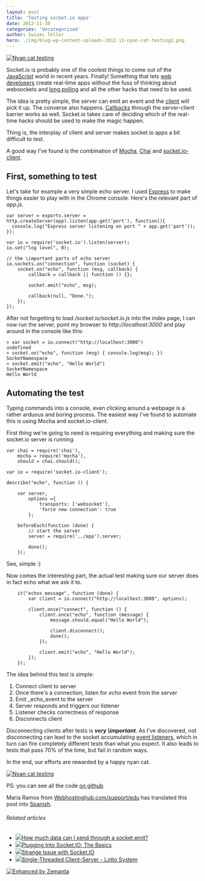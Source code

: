 ```yaml
---
layout: post
title: 'Testing socket.io apps'
date: 2012-11-30
categories: 'Uncategorized'
author: Swizec Teller
hero: ./img/blog-wp-content-uploads-2012-11-nyan-cat-testing2.png
---
```

[![Nyan cat testing](http://swizec.com/blog/wp-content/uploads/2012/11/nyan-cat-testing2.png "Nyan cat testing")](./img/blog-wp-content-uploads-2012-11-nyan-cat-testing2.png)



Socket.io is probably one of the coolest things to come out of the [JavaScript](http://en.wikipedia.org/wiki/JavaScript "JavaScript") world in recent years. Finally! Something that lets [web developers](http://en.wikipedia.org/wiki/Web_developer "Web developer") create real-time apps without the fuss of thinking about websockets and [long polling](http://en.wikipedia.org/wiki/Push_technology "Push technology") and all the other hacks that need to be used.



The idea is pretty simple, the server can emit an event and the [client](http://en.wikipedia.org/wiki/Client_%28computing%29 "Client (computing)") will pick it up. The converse also happens. [Callbacks](http://en.wikipedia.org/wiki/Callback_%28computer_programming%29 "Callback (computer programming)") through the server-client barrier works as well. Socket.io takes care of deciding which of the real-time hacks should be used to make the magic happen.



Thing is, the interplay of client and server makes socket.io apps a bit difficult to test.



A good way I've found is the combination of [Mocha](http://visionmedia.github.com/mocha/), [Chai](http://chaijs.com/) and [socket.io-client](https://github.com/LearnBoost/socket.io-client).

## First, something to test

Let's take for example a very simple echo server. I used [Express](http://expressjs.com/) to make things easier to play with in the Chrome console. Here's the relevant part of _app.js_.

```
var server = exports.server = http.createServer(app).listen(app.get('port'), function(){
  console.log("Express server listening on port " + app.get('port'));
});

var io = require('socket.io').listen(server);
io.set("log level", 0);
```

```
// the \important parts of echo server
io.sockets.on("connection", function (socket) {
    socket.on("echo", function (msg, callback) {
        callback = callback || function () {};

        socket.emit("echo", msg);

        callback(null, "Done.");
    });
});
```

After not forgetting to load _/socket.io/socket.io.js_ into the index page, I can now run the server, point my browser to _http&#x3A;//localhost:3000_ and play around in the console like this:

```
> var socket = io.connect("http://localhost:3000")
undefined
> socket.on("echo", function (msg) { console.log(msg); })
SocketNamespace
> socket.emit("echo", "Hello World")
SocketNamespace
Hello World
```

## Automating the test

Typing commands into a console, even clicking around a webpage is a rather arduous and boring process. The easiest way I've found to automate this is using Mocha and socket.io-client.



First thing we're going to need is requiring everything and making sure the socket.io server is running.

```
var chai = require('chai'),
    mocha = require('mocha'),
    should = chai.should();

var io = require('socket.io-client');

describe("echo", function () {

    var server,
        options ={
            transports: ['websocket'],
            'force new connection': true
        };

    beforeEach(function (done) {
        // start the server
        server = require('../app').server;

        done();
    });
```

See, simple :)



Now comes the interesting part, the actual test making sure our server does in fact echo what we ask it to.

```
    it("echos message", function (done) {
        var client = io.connect("http://localhost:3000", options);

        client.once("connect", function () {
            client.once("echo", function (message) {
                message.should.equal("Hello World");

                client.disconnect();
                done();
            });

            client.emit("echo", "Hello World");
        });
    });
```

The idea behind this test is simple:

1. Connect client to server
2. Once there's a connection, listen for _echo_ event from the server
3. Emit _echo_event to the server
4. Server responds and triggers our listener
5. Listener checks correctness of response
6. Disconnects client

Disconnecting clients after tests is **_very \\important_**. As I've discovered, not disconnecting can lead to the socket accumulating [event listeners](http://en.wikipedia.org/wiki/Observer_pattern "Observer pattern"), which in turn can fire completely different tests than what you expect. It also leads to tests that pass 70% of the time, but fail in random ways.



In the end, our efforts are rewarded by a happy nyan cat.



[![Nyan cat testing](http://swizec.com/blog/wp-content/uploads/2012/11/nyan-cat-testing.png "Nyan cat testing")](./img/blog-wp-content-uploads-2012-11-nyan-cat-testing.png)



PS: you can see all the code [on github](https://github.com/Swizec/random-coding/tree/master/socket.io-testing).



Maria Ramos from [Webhostinghub.com/support/edu](http://www.webhostinghub.com/support/edu) has translated this post into [Spanish](http://www.webhostinghub.com/support/es/misc/probando-aplicaciones-de-socketio).



###### Related articles

- [![](http://i.zemanta.com/noimg_119_80_80.jpg)](http://stackoverflow.com/questions/12977719/how-much-data-can-i-send-through-a-socket-emit)[How much data can I send through a socket.emit?](http://stackoverflow.com/questions/12977719/how-much-data-can-i-send-through-a-socket-emit)
- [![](http://i.zemanta.com/125930383_80_80.jpg)](http://www.joezimjs.com/javascript/plugging-into-socket-io-the-basics/)[Plugging Into Socket.IO: The Basics](http://www.joezimjs.com/javascript/plugging-into-socket-io-the-basics/)
- [![](http://i.zemanta.com/noimg_94_80_80.jpg)](http://stackoverflow.com/questions/13571376/strange-issue-with-socket-io)[Strange Issue with Socket.IO](http://stackoverflow.com/questions/13571376/strange-issue-with-socket-io)
- [![](http://i.zemanta.com/118864313_80_80.jpg)](http://www.daniweb.com/software-development/java/threads/437028/single-threaded-client-server-lotto-system)[Single-Threaded Client-Server - Lotto System](http://www.daniweb.com/software-development/java/threads/437028/single-threaded-client-server-lotto-system)

[![Enhanced by Zemanta](http://img.zemanta.com/zemified_e.png?x-id=268bdc8c-5461-496f-9bff-f71042d50894)](http://www.zemanta.com/?px "Enhanced by Zemanta")